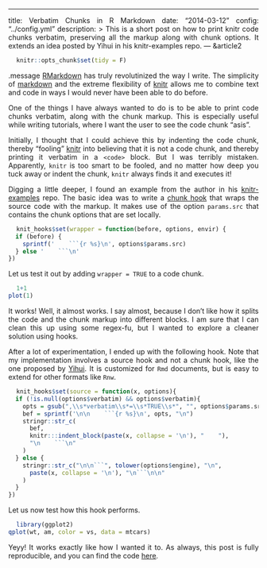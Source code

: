 ---
title: Verbatim Chunks in R Markdown
date: "2014-03-12"
config: "../config.yml"
description: >
  This is a short post on how to print knitr code chunks verbatim, preserving all the markup along with chunk options. It extends an idea posted by Yihui in his knitr-examples repo. 
--- &article2

```r
knitr::opts_chunk$set(tidy = F)
```


.message [RMarkdown](https://www.rstudio.com/ide/docs/r_markdown) has truly revolutinized the way I write. The simplicity of [markdown](http://daringfireball.net/projects/markdown/) and the extreme flexibility of [knitr](http://github.com/yihui/knitr) allows me to combine text and code in ways I would never have been able to do before.

One of the things I have always wanted to do is to be able to print code chunks verbatim, along with the chunk markup. This is especially useful while writing tutorials, where I want the user to see the code chunk "asis". 

Initially, I thought that I could achieve this by indenting the code chunk, thereby "fooling" [knitr](http://github.com/yihui/knitr) into believing that it is not a code chunk, and thereby printing it verbatim in a `<code>` block. But I was terribly mistaken. Apparently, `knitr` is too smart to be fooled, and no matter how deep you tuck away or indent the chunk, `knitr` always finds it and executes it!

Digging a little deeper, I found an example from the author in his [knitr-examples](https://github.com/yihui/knitr-examples/blob/master/062-chunk-wrapper.Rmd) repo. The basic idea was to write a [chunk hook](yihui.name/knitr/hooks) that wraps the source code with the markup. It makes use of the option `params.src` that contains the chunk options that are set locally.

```r
knit_hooks$set(wrapper = function(before, options, envir) {
  if (before) {
    sprintf('    ```{r %s}\n', options$params.src)
  } else '    ```\n'
})
```

Let us test it out by adding `wrapper = TRUE` to a code chunk.

```r
1+1
plot(1)
```

It works! Well, it almost works. I say almost, because I don't like how it splits the code and the chunk markup into different blocks. I am sure that I can clean this up using some regex-fu, but I wanted to explore a cleaner solution using hooks.

After a lot of experimentation, I ended up with the following hook. Note that my implementation involves a source hook and not a chunk hook, like the one proposed by [Yihui](http://yihui.name). It is customized for `Rmd` documents, but is easy to extend for other formats like `Rnw`.

```r
knit_hooks$set(source = function(x, options){
  if (!is.null(options$verbatim) && options$verbatim){
    opts = gsub(",\\s*verbatim\\s*=\\s*TRUE\\s*", "", options$params.src)
    bef = sprintf('\n\n    ```{r %s}\n', opts, "\n")
    stringr::str_c(
      bef, 
      knitr:::indent_block(paste(x, collapse = '\n'), "    "), 
      "\n    ```\n"
    )
  } else {
    stringr::str_c("\n\n```", tolower(options$engine), "\n", 
      paste(x, collapse = '\n'), "\n```\n\n"
    )
  }
})
```

Let us now test how this hook performs.

```r
library(ggplot2)
qplot(wt, am, color = vs, data = mtcars)
```

Yeyy! It works exactly like how I wanted it to. As always, this post is fully reproducible, and you can find the code [here](index.Rmd).


<style>
pre {
  padding: 0;
}
pre code {
  padding: 1rem;
}
p {
  text-align: justify;
}
</style>

